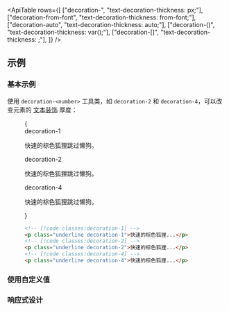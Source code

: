 

<ApiTable
  rows={[
    ["decoration-<number>", "text-decoration-thickness: <number>px;"],
    ["decoration-from-font", "text-decoration-thickness: from-font;"],
    ["decoration-auto", "text-decoration-thickness: auto;"],
    ["decoration-(<custom-property>)", "text-decoration-thickness: var(<custom-property>);"],
    ["decoration-[<value>]", "text-decoration-thickness: <value>;"],
  ]}
/>

## 示例

### 基本示例

使用 `decoration-<number>` 工具类，如 `decoration-2` 和 `decoration-4`，可以改变元素的 [文本装饰](/docs/text-decoration-line) 厚度：

<Figure>

<Example>
  {
    <div className="flex flex-col gap-8 text-gray-900 dark:text-gray-200">
      <div>
        <div className="mb-3 font-mono text-xs font-medium text-gray-500 dark:text-gray-400">decoration-1</div>
        <p className="text-lg font-medium underline decoration-1">快速的棕色狐狸跳过懒狗。</p>
      </div>
      <div>
        <div className="mb-3 font-mono text-xs font-medium text-gray-500 dark:text-gray-400">decoration-2</div>
        <p className="text-lg font-medium underline decoration-2">快速的棕色狐狸跳过懒狗。</p>
      </div>
      <div>
        <div className="mb-3 font-mono text-xs font-medium text-gray-500 dark:text-gray-400">decoration-4</div>
        <p className="text-lg font-medium underline decoration-4">快速的棕色狐狸跳过懒狗。</p>
      </div>
    </div>
  }
</Example>

```html
<!-- [!code classes:decoration-1] -->
<p class="underline decoration-1">快速的棕色狐狸...</p>
<!-- [!code classes:decoration-2] -->
<p class="underline decoration-2">快速的棕色狐狸...</p>
<!-- [!code classes:decoration-4] -->
<p class="underline decoration-4">快速的棕色狐狸...</p>
```

</Figure>

### 使用自定义值

<UsingACustomValue
  element="p"
  utility="decoration"
  name="文本装饰厚度"
  value="0.25rem"
  variable="decoration-thickness"
/>

### 响应式设计

<ResponsiveDesign
  element="p"
  property="text-decoration-thickness"
  defaultClass="underline"
  featuredClass="decoration-4"
/>